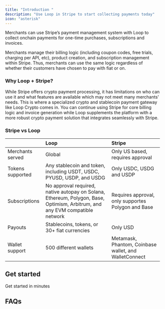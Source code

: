 ```yaml
---
title: "Introduction "
description: "Use Loop in Stripe to start collecting payments today"
icon: "asterisk"
---
```


Merchants can use Stripe’s payment management system with Loop to collect onchain payments for one-time purchases, subscriptions and invoices.

Merchants manage their billing logic (including coupon codes, free trials, charging per API, etc), product creation, and subscription management within Stripe. Thus, merchants can use the same logic regardless of whether their customers have chosen to pay with fiat or on.

### Why Loop + Stripe?

While Stripe offers crypto payment processing, it has limitations on who can use it and what features are available which may not meet many merchants' needs. This is where a specialized crypto and stablecoin payment gateway like Loop Crypto comes in. You can continue using Stripe for core billing logic and invoice generation while Loop supplements the platform with a more robust crypto payment solution that integrates seamlessly with Stripe.

### Stripe vs Loop

|                  | Loop                                                                                                                        | Stripe                                                |
| :--------------- | :-------------------------------------------------------------------------------------------------------------------------- | :---------------------------------------------------- |
| Merchants served | Global                                                                                                                      | Only US based, requires approval                      |
| Tokens supported | Any stablecoin and token, including USDT, USDC, PYUSD, USDP, and USDG                                                       | Only USDC, USDG and USDP                              |
| Subscriptions    | No approval required, native autopay on Solana, Ethereum, Polygon, Base, Optimism, Arbitrum, and any EVM compatible network | Requires approval, only supportes Polygon and Base    |
| Payouts          | Stablecoins, tokens, or 30+ fiat currencies                                                                                 | Only USD                                              |
| Wallet support   | 500 different wallets                                                                                                       | Metamask, Phantom, Coinbase wallet, and WalletConnect |

## Get started

<Card title="Get started with Loop + Stripe" icon="sparkles" href="/stripe/getstarted" cta="Let's go">
  Get started in minutes 
</Card>

## FAQs

<AccordionGroup>
  <Accordion title="New Accordion" icon="sparkles">
    
  </Accordion>
  <Accordion title="New Accordion" icon="sparkles">
    
  </Accordion>
</AccordionGroup>